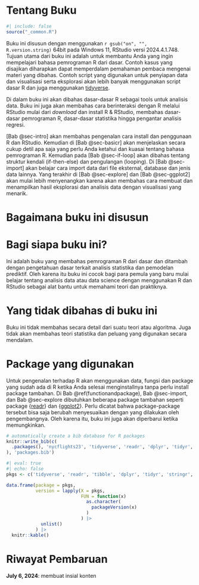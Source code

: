 # Tentang Buku {.unnumbered}  

```r
#| include: false
source("_common.R")
```

Buku ini disusun dengan menggunakan `r gsub("on", "", R.version.string)` 64bit pada Windows 11, RStudio versi 2024.4.1.748. Tujuan utama dari buku ini adalah untuk membantu Anda yang ingin mempelajari bahasa pemrograman R dari dasar. Contoh kasus yang disajikan diharapkan dapat memperdalam pemahaman pembaca mengenai materi yang dibahas. Contoh script yang digunakan untuk penyiapan data dan visualisasi serta eksplorasi akan lebih banyak menggunakan script dasar R dan juga menggunakan <a href="https://www.tidyverse.org/" target="_blank">tidyverse</a>.

Di dalam buku ini akan dibahas dasar-dasar R sebagai tools untuk analisis data. Buku ini juga akan membahas cara berinteraksi dengan R melalui RStudio mulai dari _download_ dan install R & RStudio, membahas dasar-dasar pemrograman R, dasar-dasar statistika hingga pengantar analisis regresi. 

[Bab @sec-intro] akan membahas pengenalan cara install dan penggunaan R dan RStudio. Kemudian di [Bab @sec-basicr] akan menjelaskan secara cukup detil apa saja yang perlu Anda ketahui dan kuasai tentang bahasa pemrograman R. Kemudian pada [Bab @sec-if-loop] akan dibahas tentang struktur kendali (if-then-else) dan pengulangan (looping). Di [Bab @sec-import] akan belajar cara import data dari file eksternal, database dan jenis data lainnya. Yang terakhir di [Bab @sec-explore] dan [Bab @sec-ggplot2] akan mulai lebih menyenangkan karena akan membahas cara membuat dan menampilkan hasil eksplorasi dan analisis data dengan visualisasi yang menarik. 

# Bagaimana buku ini disusun  



# Bagi siapa buku ini?  

Ini adalah buku yang membahas pemrograman R dari dasar dan ditambah dengan pengetahuan dasar terkait analisis statistika dan pemodelan prediktif. Oleh karena itu buku ini cocok bagi para pemula yang baru mulai belajar tentang analisis data atau data science dengan menggunakan R dan RStudio sebagai alat bantu untuk memahami teori dan praktiknya.

# Yang tidak dibahas di buku ini {.unnumbered} 

Buku ini tidak membahas secara detail dari suatu teori atau algoritma. Juga tidak akan membahas teori statistika dan peluang yang digunakan secara mendalam. 

<!--<p style="font-size: 200%;font-weight: bold">Package yang digunakan</p>-->
# Package yang digunakan {.unnumbered} 

Untuk pengenalan terhadap R akan menggunakan data, fungsi dan package yang sudah ada di R ketika Anda selesai menginstallnya tanpa perlu install package tambahan. Di Bab \@ref(functionandpackage), Bab @sec-import, dan Bab @sec-explore dibutuhkan beberapa package tambahan seperti package {<a href="https://readr.tidyverse.org/" target="_blank">readr</a>} dan {<a href="https://ggplot2.tidyverse.org/" target="_blank">ggplot2</a>}. Perlu dicatat bahwa package-package tersebut bisa saja berubah menyesuaikan dengan yang dilakukan oleh pengembangnya. Oleh karena itu, buku ini juga akan diperbarui ketika memungkinkan. 


```r
# automatically create a bib database for R packages
knitr::write_bib(c(
  .packages(), 'nycflights23', 'tidyverse', 'readr', 'dplyr', 'tidyr', 'stringr', 'ggplot2', 'ggthemes'
), 'packages.bib')
```

```r
#| eval: true
#| echo: false
pkgs <- c('tidyverse', 'readr', 'tibble', 'dplyr', 'tidyr', 'stringr', 'ggplot2', 'nycflights23', 'ggthemes', 'RMySQL', 'RPostgres', 'broom', 'readxl', 'writexl')

data.frame(package = pkgs, 
           version = lapply(X = pkgs, 
                            FUN = function(x)
                              as.character(
                                packageVersion(x)
                              )
                            ) |> 
             unlist()
           ) |> 
  knitr::kable()
```


# Riwayat Pembaruan {.unnumbered}

**July 6, 2024**: membuat insial konten  
